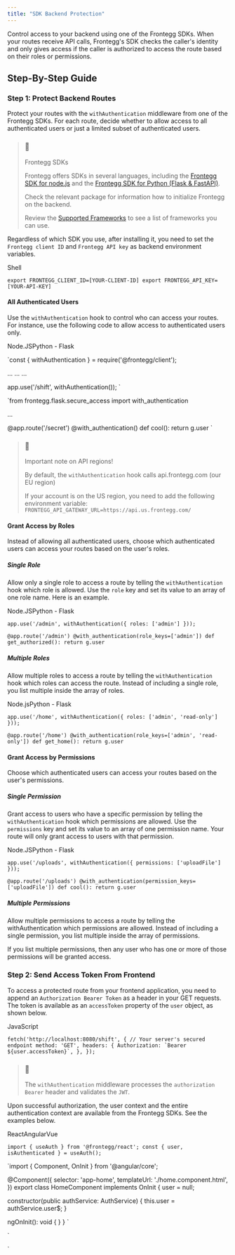 ```yaml
---
title: "SDK Backend Protection"
---
```


Control access to your backend using one of the Frontegg SDKs. When your routes receive API calls, Frontegg's SDK checks the caller's identity and only gives access if the caller is authorized to access the route based on their roles or permissions.

## Step-By-Step Guide

### Step 1: Protect Backend Routes

Protect your routes with the `withAuthentication` middleware from one of the Frontegg SDKs. For each route, decide whether to allow access to all authenticated users or just a limited subset of authenticated users.  
  
> ### 📘
> 
> Frontegg SDKs
> 
> Frontegg offers SDKs in several languages, including the [Frontegg SDK for node.js](https://www.npmjs.com/package/@frontegg/client) and the [Frontegg SDK for Python (Flask & FastAPI)](https://pypi.org/project/frontegg/). 
> 
> Check the relevant package for information how to initialize Frontegg on the backend.
> 
> Review the [Supported Frameworks](/docs/supported-frameworks) to see a list of frameworks you can use.

  
Regardless of which SDK you use, after installing it, you need to set the `Frontegg client ID` and `Frontegg API key` as backend environment variables.  
  
Shell

`export FRONTEGG_CLIENT_ID=[YOUR-CLIENT-ID]
export FRONTEGG_API_KEY=[YOUR-API-KEY]
`

#### All Authenticated Users

Use the `withAuthentication` hook to control who can access your routes. For instance, use the following code to allow access to authenticated users only.  
  
Node.JSPython - Flask

`const { withAuthentication } = require('@frontegg/client');

...
...
...

app.use('/shift', withAuthentication());
`

`from frontegg.flask.secure_access import with_authentication

...

@app.route('/secret')
@with_authentication()
def cool():
    return g.user
`

> ### 🚧
> 
> Important note on API regions!
> 
> By default, the `withAuthentication` hook calls api.frontegg.com (our EU region)
> 
> If your account is on the US region, you need to add the following environment variable:  
> `FRONTEGG_API_GATEWAY_URL=https://api.us.frontegg.com/`

#### Grant Access by Roles

Instead of allowing all authenticated users, choose which authenticated users can access your routes based on the user's roles.

##### Single Role

Allow only a single role to access a route by telling the `withAuthentication` hook which role is allowed. Use the `role` key and set its value to an array of one role name. Here is an example.  
  
Node.JSPython - Flask

`app.use('/admin', withAuthentication({ roles: ['admin'] }));
`

`@app.route('/admin')
@with_authentication(role_keys=['admin'])
def get_authorized():
    return g.user
`

##### Multiple Roles

Allow multiple roles to access a route by telling the `withAuthentication` hook which roles can access the route. Instead of including a single role, you list multiple inside the array of roles.  
  
Node.jsPython - Flask

`app.use('/home', withAuthentication({ roles: ['admin', 'read-only'] }));
`

`@app.route('/home')
@with_authentication(role_keys=['admin', 'read-only'])
def get_home():
    return g.user
`

#### Grant Access by Permissions

Choose which authenticated users can access your routes based on the user's permissions.

##### Single Permission

Grant access to users who have a specific permission by telling the `withAuthentication` hook which permissions are allowed. Use the `permissions` key and set its value to an array of one permission name. Your route will only grant access to users with that permission.  
  
Node.JSPython - Flask

`app.use('/uploads', withAuthentication({ permissions: ['uploadFile'] }));
`

`@app.route('/uploads')
@with_authentication(permission_keys=['uploadFile'])
def cool():
    return g.user
`

##### Multiple Permissions

Allow multiple permissions to access a route by telling the withAuthentication which permissions are allowed. Instead of including a single permission, you list multiple inside the array of permissions.

If you list multiple permissions, then any user who has one or more of those permissions will be granted access.

### Step 2: Send Access Token From Frontend

To access a protected route from your frontend application, you need to append an `Authorization Bearer Token` as a header in your GET requests. The token is available as an `accessToken` property of the `user` object, as shown below.  
  
JavaScript

`` fetch('http://localhost:8080/shift', { // Your server's secured endpoint
  method: 'GET',
  headers: {
    Authorization: `Bearer ${user.accessToken}`,
  },
});
 ``

  
> ### 📘
> 
> The `withAuthentication` middleware processes the `authorization Bearer` header and validates the `JWT`.

  
Upon successful authorization, the user context and the entire authentication context are available from the Frontegg SDKs. See the examples below.  
  
ReactAngularVue

`import { useAuth } from '@frontegg/react';
const { user, isAuthenticated } = useAuth();
`

`import { Component, OnInit } from '@angular/core';

@Component({
  selector: 'app-home',
  templateUrl: './home.component.html',
})
export class HomeComponent implements OnInit {
  user = null;

  constructor(public authService: AuthService) {
    this.user = authService.user$;
  }

  ngOnInit(): void { }
}
`

`<template>
  <div id="app" v-if="fronteggLoaded">
    <div v-if="this.authState.user">
      <span>Logged in as: {{this.authState.user.name}}</span>
    </div>
  </div>
</template>

<script>
  name: "App",
  data() {
    return {
      ...this.mapAuthState(),
    }
  }
};
</script>
`